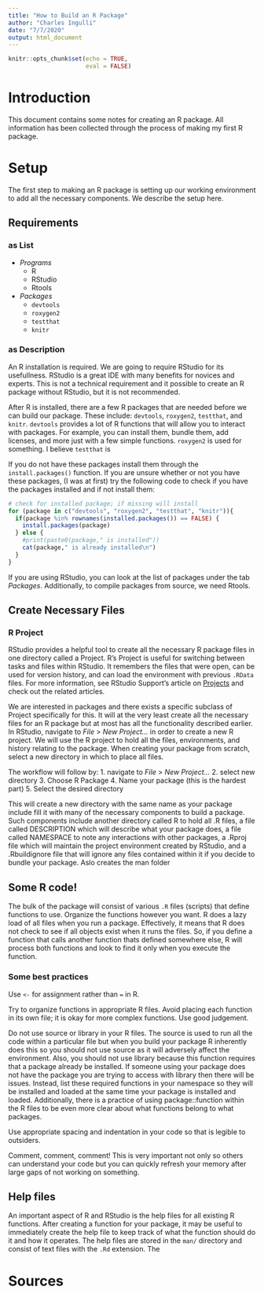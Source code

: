 ```yaml
---
title: "How to Build an R Package"
author: "Charles Ingulli"
date: "7/7/2020"
output: html_document
---
```


```r
knitr::opts_chunk$set(echo = TRUE,
                      eval = FALSE)
```

# Introduction

This document contains some notes for creating an R package. All information has been collected through the process of making my first R package.


# Setup

The first step to making an R package is setting up our working environment to add all the necessary components. We describe the setup here.

## Requirements

### as List

* *_Programs_*
  - R
  - RStudio
  - Rtools
* *_Packages_*
  - `devtools`
  - `roxygen2`
  - `testthat`
  - `knitr`

### as Description 

An R installation is required. We are going to require RStudio for its usefullness. RStudio is a great IDE with many benefits for novices and experts. This is not a technical requirement and it possible to create an R package without RStudio, but it is not recommended. 


After R is installed, there are a few R packages that are needed before we can build our package. These include: `devtools`, `roxygen2`, `testthat`, and `knitr`. `devtools` provides a lot of R functions that will allow you to interact with packages. For example, you can install them, bundle them, add licenses, and more just with a few simple functions. `roxygen2` is used for something. I believe `testthat` is 


If you do not have these packages install them through the `install.packages()` function. If you are unsure whether or not you have these packages, (I was at first) try the following code to check if you have the packages installed and if not install them:

```r
# check for installed package; if missing will install
for (package in c("devtools", "roxygen2", "testthat", "knitr")){
  if(package %in% rownames(installed.packages()) == FALSE) {
    install.packages(package)
  } else {
    #print(paste0(package," is installed"))
    cat(package," is already installed\n")
  }
}

```


If you are using RStudio, you can look at the list of packages under the tab *Packages*.
Additionally, to compile packages from source, we need Rtools.


## Create Necessary Files

### R Project

RStudio provides a helpful tool to create all the necessary R package files in one directory called a Project. R's Project is useful for switching between tasks and files within RStudio. It remembers the files that were open, can be used for version history, and can load the environment with previous `.RData` files.
For more information, see RStudio Support's article on [Projects](https://support.rstudio.com/hc/en-us/articles/200526207-Using-Projects) and check out the related articles.


We are interested in packages and there exists a specific subclass of Project specifically for this. It will at the very least create all the necessary files for an R package but at most has all the functionality described earlier. 
In RStudio, navigate to *File* > *New Project...* in order to create a new R project. We will use the R project to hold all the files, environments, and history relating to the package. When creating your package from scratch, select a new directory in which to place all files. 


The workflow will follow by:
1. navigate to *File* > *New Project...*
2. select new directory
3. Choose R Package
4. Name your package (this is the hardest part)
5. Select the desired directory


This will create a new directory with the same name as your package include fill it with many of the necessary components to build a package. Such components include another directory called R to hold all .R files, a file called DESCRIPTION which will describe what your package does, a file called NAMESPACE to note any interactions with other packages, a .Rproj file which will maintain the project environment created by RStudio, and a .Rbuildignore file that will ignore any files contained within it if you decide to bundle your package. Aslo creates the man folder

## Some R code!

The bulk of the package will consist of various `.R` files (scripts) that define functions to use. 
Organize the functions however you want. R does a lazy load of all files when you run a package. Effectively, it means that R does not check to see if all objects exist when it runs the files. So, if you define a function that calls another function thats defined somewhere else, R will process both functions and look to find it only when you execute the function.

### Some best practices

Use `<-` for assignment rather than `=` in R.


Try to organize functions in appropriate R files. Avoid placing each function in its own file; it is okay for more complex functions. Use good judgement.



Do not use source or library in your R files. The source is used to run all the code within a particular file but when you build your package R inherently does this so you should not use source as it will adversely affect the environment. Also, you should not use library because this function requires that a package already be installed. If someone using your package does not have the package you are trying to access with library then there will be issues. Instead, list these required functions in your namespace so they will be installed and loaded at the same time your package is installed and loaded. Additionally, there is a practice of using package::function within the R files to be even more clear about what functions belong to what packages. 


Use appropriate spacing and indentation in your code so that is legible to outsiders. 


Comment, comment, comment! This is very important not only so others can understand your code but you can quickly refresh your memory after large gaps of not working on something. 

## Help files

An important aspect of R and RStudio is the help files for all existing R functions. After creating a function for your package, it may be useful to immediately create the help file to keep track of what the function should do it and how it operates. The help files are stored in the `man/` directory and consist of text files with the `.Rd` extension. The 

# Sources

